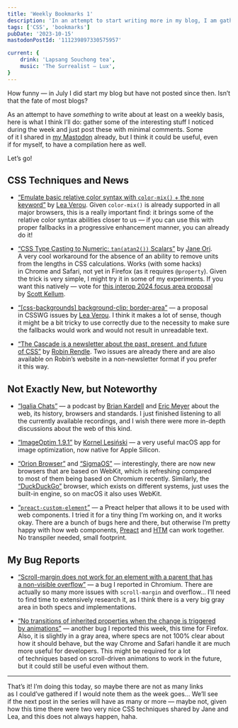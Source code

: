 ```yaml
---
title: 'Weekly Bookmarks 1'
description: 'In an attempt to start writing more in my blog, I am gathering some of the bookmarks I found important in this weekly post.'
tags: ['CSS', 'bookmarks']
pubDate: '2023-10-15'
mastodonPostId: '111239897330575957'

current: {
	drink: 'Lapsang Souchong tea',
	music: 'The Surrealist — Lux',
}
---
```


How funny — in July I did start my blog but have not posted since then. Isn’t that the fate of most blogs?

As an attempt to have _something_ to write about at least on a weekly basis, here is what I think I’ll do: gather some of the interesting stuff I noticed during the week and just post these with minimal comments. Some of it I shared in [my Mastodon](https://front-end.social/@kizu) already, but I think it could be useful, even if for myself, to have a compilation here as well.

Let’s go!


## CSS Techniques and News

- [“Emulate basic relative color syntax with `color-mix()` + the `none` keyword”](https://codepen.io/leaverou/pen/gOZZQZb?editors=1100) by [Lea Verou](https://lea.verou.me/). Given `color-mix()` is already supported in all major browsers, this is a really important find: it brings some of the relative color syntax abilities closer to us — if you can use this with proper fallbacks in a progressive enhancement manner, you can already do it!

- [“CSS Type Casting to Numeric: `tan(atan2())` Scalars”](https://dev.to/janeori/css-type-casting-to-numeric-tanatan2-scalars-582j) by [Jane Ori](http://propjockey.io/). A very cool workaround for the absence of an ability to remove units from the lengths in CSS calculations. Works (with some hacks) in Chrome and Safari, not yet in Firefox (as it requires `@property`). Given the trick is very simple, I might try it in some of my experiments. If you want this natively — vote for [this interop 2024 focus area proposal](https://github.com/web-platform-tests/interop/issues/513) by [Scott Kellum](https://scottkellum.com/).

- [“[css-backgrounds] background-clip: border-area”](https://github.com/w3c/csswg-drafts/issues/9456) — a proposal in CSSWG issues by [Lea Verou](https://lea.verou.me/). I think it makes a lot of sense, though it might be a bit tricky to use correctly due to the necessity to make sure the fallbacks would work and would not result in unreadable text.

- [“The Cascade is a newsletter about the past, present, and future of CSS”](https://robinrendle.com/the-cascade/) by [Robin Rendle](https://robinrendle.com/). Two issues are already there and are also available on Robin’s website in a non-newsletter format if you prefer it this way.


## Not Exactly New, but Noteworthy

- [“Igalia Chats”](https://www.igalia.com/24-7/chats) — a podcast by [Brian Kardell](https://bkardell.com/) and [Eric Meyer](https://meyerweb.com/) about the web, its history, browsers and standards. I just finished listening to all the currently available recordings, and I wish there were more in-depth discussions about the web of this kind.

- [“ImageOptim 1.9.1”](https://imageoptim.com/changelog.html#v1.9.1) by [Kornel Lesiński](https://kornel.ski/) — a very useful macOS app for image optimization, now native for Apple Silicon.

- [“Orion Browser”](https://browser.kagi.com/) and [“SigmaOS”](https://sigmaos.com/) — interestingly, there are now new browsers that are based on WebKit, which is refreshing compared to most of them being based on Chromium recently. Similarly, the [“DuckDuckGo”](https://duckduckgo.com/duckduckgo-help-pages/get-duckduckgo/get-duckduckgo-browser-on-mac/) browser, which exists on different systems, just uses the built-in engine, so on macOS it also uses WebKit.

- [“`preact-custom-element`”](https://github.com/preactjs/preact-custom-element) — a Preact helper that allows it to be used with web components. I tried it for a tiny thing I’m working on, and it works okay. There are a bunch of bugs here and there, but otherwise I’m pretty happy with how web components, [Preact](https://preactjs.com/) and [HTM](https://github.com/developit/htm) can work together. No transpiler needed, small footprint.


## My Bug Reports

- [“Scroll-margin does not work for an element with a parent that has a non-visible overflow”](https://bugs.chromium.org/p/chromium/issues/detail?id=1492209) — a bug I reported in Chromium. There are actually so many more issues with `scroll-margin` and overflow… I’ll need to find time to extensively research it, as I think there is a very big gray area in both specs and implementations.

- [“No transitions of inherited properties when the change is triggered by animations”](https://bugzilla.mozilla.org/show_bug.cgi?id=1858786) — another bug I reported this week, this time for Firefox. Also, it is slightly in a gray area, where specs are not 100% clear about how it should behave, but the way Chrome and Safari handle it are much more useful for developers. This might be required for a lot of techniques based on scroll-driven animations to work in the future, but it could still be useful even without them.


- - -

That’s it! I’m doing this today, so maybe there are not as many links as I could’ve gathered if I would note them as the week goes… We’ll see if the next post in the series will have as many or more — maybe not, given how this time there were two very nice CSS techniques shared by Jane and Lea, and this does not always happen, haha.
